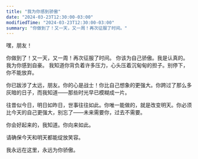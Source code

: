 ```yaml
---
title: "我为你感到骄傲"
date: "2024-03-23T12:30:00-03:00"
modifiedTime: "2024-03-23T12:30:00-03:00"
summary: "你做到了！又一天，又一周！再次征服了时间。"
---
```



嘿，朋友！

你做到了！又一天，又一周！再次征服了时间。
你该为自己骄傲。我是认真的。
我为你感到自豪。
我知道你背负着许多压力，心头压着沉甸甸的担子。别停下，你不能放弃。

你已跋涉了太远，朋友。你的心是战士！你比自己想象的更强大。你跨过了那么多灰暗的日子，而我知道——那些时光早已模糊成一片。

往昔似今日，明日如昨日，世事往往如此。你唯一能做的，就是改变明天。你必须比今天的自己更强大，别忘了——未来需要你，过去不需要。

你会好起来的，我知道。你向来如此。

请确保今天和明天都能绽放笑容。

我永远在这里，永远为你骄傲。
